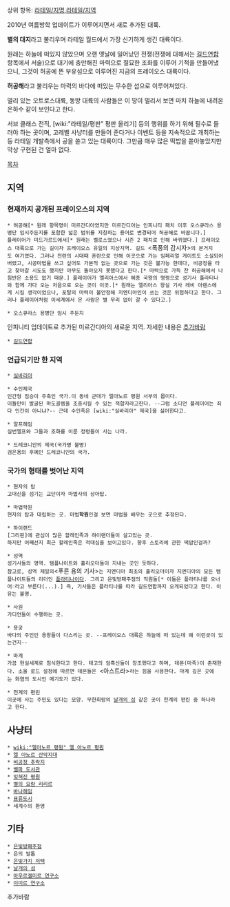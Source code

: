상위 항목: [[라테일/지명]],[[라테일/지역]]

2010년 여름방학 업데이트가 이루어지면서 새로 추가된 대륙.

'''별의 대지'''라고 불리우며 라테일 월드에서 가장 신기하게 생긴 대륙이다.

원래는 하늘에 떠있지 않았으며 오랜 옛날에 일어났던 전쟁(전쟁에 대해서는 [[길드연합]] 항목에서 서술)으로 대기에 충만해진 마력으로 절묘한 조화를 이루어 기적을 만들어냈으니, 그것이 허공에 뜬 부유섬으로 이루어진 지금의 프레이오스 대륙이다.

'''허공해'''라고 불리우는 마력의 바다에 떠있는 무수한 섬으로 이루어져있다.

멀리 있는 오트로스대륙, 동방 대륙의 사람들은 이 땅이 멀리서 보면 마치 하늘에 내려온 은하수 같이 보인다고 한다.


서브 클래스 전직, [wiki:"라테일/평판" 평판 올리기] 등의 행위를 하기 위해 필수로 들러야 하는 곳이며, 고레벨 사냥터를 만들어 준다거나 이벤트 등을 지속적으로 개최하는 등 라테일 개발측에서 공을 쏟고 있는 대륙이다. 그만큼 매우 많은 떡밥을 쏟아놓았지만 막상 구현된 건 얼마 없다.

[[목차]]

== 지역 ==
=== 현재까지 공개된 프레이오스의 지역 ===
 * 허공해[* 원래 항목명이 미르간디아였지만 미르간디아는 인피니티 패치 이후 오스큐라스 용병단 임시주둔지를 포함한 넓은 범위를 지칭하는 용어로 변경되어 허공해로 바꿉니다.]
 플레이어가 미드가르드에서[* 원래는 벨로스였으나 시즌 2 패치로 인해 바뀌였다.] 프레이오스 대륙으로 가는 길이자 프레이오스 유일의 지상지역. 길드 <폭풍의 감시자>의 본거지도 여기였다. 그러나 전란의 시대때 혼란으로 인해 이곳으로 가는 임페리얼 게이트도 소실되어버렸고, 시공마법을 쓰고 싶어도 가본적 없는 곳으로 가는 것은 불가능 한데다, 비공정을 타고 찾아갈 시도도 했지만 아무도 돌아오지 못했다고 한다.[* 마력으로 가득 찬 허공해에서 나침반은 소용도 없기 때문.] 플레이어가 엘리아스에서 혜종 국왕의 명령으로 성기사 플라티나와 함께 가다 오는 처음으로 오는 곳이 이곳.[* 원래는 엘리아스 왕실 기사 레비 아렌스에게 시킬 생각이었으나, 포탈의 마력이 불안정해 지엔디아인이 쓰는 것은 위험하다고 한다. 그러나 플레이어처럼 이세계에서 온 사람은 별 무리 없이 갈 수 있다고.]

 * 오스큐라스 용병단 임시 주둔지
인피니티 업데이트로 추가된 미르간디아의 새로운 지역.
자세한 내용은 [[추가바람]]

 * [[길드연합]]
=== 언급되기만 한 지역 ===
 * [[실바리아]]

 * 수인제국
 인간형 짐승이 주축인 국가.이 동네 군대가 엘아노르 평원 서부의 몹이다.
 이들만이 발굴된 마도골렘을 조종시킬 수 있는 적합자라고한다. --그럼 소디언 플레이어는 죄다 인간이 아니냐?-- 근데 수인족은 [wiki:"실바리아" 제국]을 싫어한다고.

 * 알프헤임
 실번엘프와 그들과 조화를 이룬 정령들이 사는 나라.

 * 드레코니안의 제국(국가명 불명)
 검은용의 후예인 드레코니안의 국가.

=== 국가의 형태를 벗어난 지역 ===
 * 현자의 탑
 고대신을 섬기는 교단이자 마법사의 상아탑.

 * 마법학원
 현자의 탑과 대립하는 곳. 마법'''학원'''인걸 보면 마법을 배우는 곳으로 추정된다.

 * 하이랜드
 [그리핀]에 관심이 많은 할레인족과 하이랜더들이 살고있는 곳.
 하지만 어째선지 최근 할레인족은 적대심을 보이고있다. 향후 스토리에 관한 떡밥인걸까?

 * 성역
 성기사들의 영역. 템플나이트와 홀리오더들이 지내는 곳인 듯하다.
 참고로, 성역 제일의<푸른 용의 기사>는 지엔디아 최초의 홀리오더이자 지엔디아의 모든 템플나이트들의 리더인 [[플라티나]]이다. 그리고 은빛방패주점의 직원들[* 이들은 플라티나를 오너어♡라고 부른다(...).] 즉, 기사들은 플라티나를 따라 길드연합까지 오게되었다고 한다. 이유는 불명.

 * 사원
 가디언들이 수행하는 곳.

 * 용궁
 바다의 주인인 용왕들이 다스리는 곳. --프레이오스 대륙은 하늘에 떠 있는데 왜 이런곳이 있는건지--

 * 마계
 가끔 현실세계로 침식한다고 한다. 태고의 암흑신들이 창조했다고 하며, 데몬(마족)이 존재한다. 소울 로드 설정에 따르면 데몬들은 <아스트라>라는 힘을 사용한다. 마계 깊은 곳에는 화염의 도시인 메기도가 있다.

 * 천계의 편린
 이곳에 사는 주민도 있다는 모양. 무한회랑의 [[날개의 섬]] 같은 곳이 천계의 편린 중 하나라고 한다.

== 사냥터 ==
 * [[wiki:"엘아노르 평원" 엘 아노르 평원]]
 * [[엘 아노르 산악지대]]
 * [[비공정 추락지]]
 * [[벨파 도서관]]
 * [[잊혀진 평원]]
 * [[별의 요람 리리르]]
 * [[바나헤임]]
 * [[표류도시]]
 * 세계수의 환영 
== 기타 ==
 * [[은빛방패주점]]
 * 은의 발톱
 * [[은빛가지 저택]]
 * [[날개의 섬]]
 * [[아우르겔미르 연구소]]
 * [[이미르 연구소]]

추가바람
